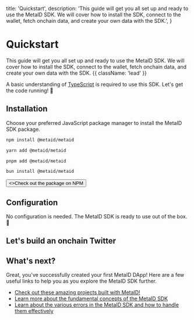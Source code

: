   title: 'Quickstart',
  description:
    'This guide will get you all set up and ready to use the MetaID SDK. We will cover how to install the SDK, connect to the wallet, fetch onchain data, and create your own data with the SDK.',
}

# Quickstart

This guide will get you all set up and ready to use the MetaID SDK. We will cover how to install the SDK, connect to the wallet, fetch onchain data, and create your own data with the SDK. {{ className: 'lead' }}

<Note>

A basic understanding of [TypeScript](https://www.typescriptlang.org/) is required to use this SDK.
Let's get the code running! 🚀

</Note>

## Installation

Choose your preferred JavaScript package manager to install the MetaID SDK package.

<CodeGroup>

```bash {{ title: 'NPM' }}
npm install @metaid/metaid
```

```bash {{ title: 'Yarn' }}
yarn add @metaid/metaid
```

```bash {{ title: 'PNPM' }}
pnpm add @metaid/metaid
```

```bash {{ title: 'Bun' }}
bun install @metaid/metaid
```

</CodeGroup>

<div className="not-prose">
  <Button
    href="https://www.npmjs.com/package/@metaid/metaid"
    variant="text"
    arrow="right"
    target="_blank"
  >
    <>Check out the package on NPM</>
  </Button>
</div>

## Configuration

No configuration is needed. The MetaID SDK is ready to use out of the box. 🎉

## Let's build an onchain Twitter

## What's next?

Great, you've successfully created your first MetaID DApp! Here are a few useful links to help you as you explore the MetaID SDK further.

- [Check out these amazing projects built with MetaID!](https://github.com/metaid-developers/awesome-metaid)
- [Learn more about the fundamental concepts of the MetaID SDK](/entity)
- [Learn about the various errors in the MetaID SDK and how to handle them effectively](/errors)
